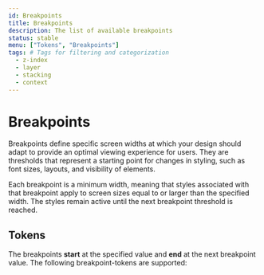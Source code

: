 ```yaml
---
id: Breakpoints
title: Breakpoints
description: The list of available breakpoints
status: stable
menu: ["Tokens", "Breakpoints"]
tags: # Tags for filtering and categorization
  - z-index
  - layer
  - stacking
  - context
---
```


# Breakpoints

Breakpoints define specific screen widths at which your design should adapt to provide an optimal viewing experience for users. They are thresholds that represent a starting point for changes in styling, such as font sizes, layouts, and visibility of elements.

Each breakpoint is a minimum width, meaning that styles associated with that breakpoint apply to screen sizes equal to or larger than the specified width. The styles remain active until the next breakpoint threshold is reached.

## Tokens

The breakpoints **start** at the specified value and **end** at the next breakpoint value.
The following breakpoint-tokens are supported:

<GenericTokenTableDemo category="breakpoints" />
